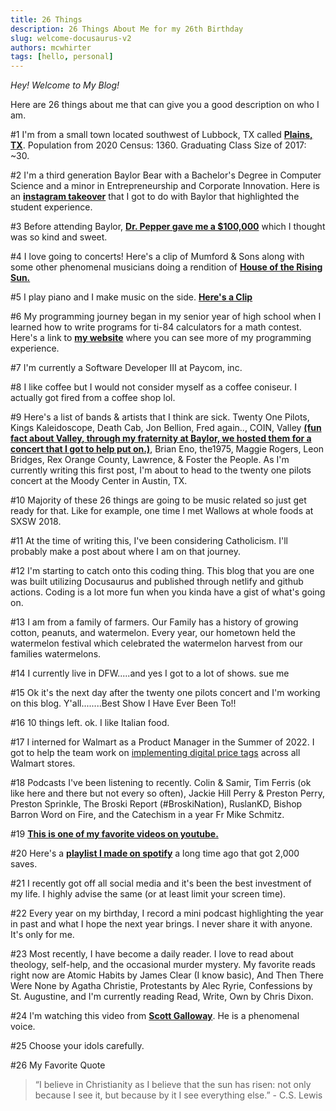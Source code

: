 ```yaml
---
title: 26 Things
description: 26 Things About Me for my 26th Birthday
slug: welcome-docusaurus-v2
authors: mcwhirter
tags: [hello, personal]
---
```


*Hey! Welcome to My Blog!*

Here are 26 things about me that can give you a good description on who I am.


<!-- truncate -->

#1 I'm from a small town located southwest of Lubbock, TX called [**Plains, TX**](https://www.google.com/maps/place/Plains,+TX+79355/@33.1896697,-102.8479257,14z/data=!3m1!4b1!4m6!3m5!1s0x86fd00933ee3d3ed:0xe2dca25fc4496a10!8m2!3d33.1887135!4d-102.8279888!16zL20vMDEwY2Rm?entry=ttu&g_ep=EgoyMDI0MDgyOC4wIKXMDSoASAFQAw%3D%3D). Population from 2020 Census: 1360. Graduating Class Size of 2017: ~30.

#2 I'm a third generation Baylor Bear with a Bachelor's Degree in Computer Science and a minor in Entrepreneurship and Corporate Innovation. Here is an [**instagram takeover**](https://www.youtube.com/watch?v=Zh0VG06SpC8) that I got to do with Baylor that highlighted the student experience.

#3 Before attending Baylor, [**Dr. Pepper gave me a $100,000**](https://www.youtube.com/watch?v=PX7Y3k6ciMA&t=1s) which I thought was so kind and sweet.

#4 I love going to concerts! Here's a clip of Mumford & Sons along with some other phenomenal musicians doing a rendition of [**House of the Rising Sun.**](https://www.youtube.com/watch?v=-FUriiG9V9U)

#5 I play piano and I make music on the side. [**Here's a Clip**](https://www.youtube.com/shorts/lCGlYMNd8Ko)

#6 My programming journey began in my senior year of high school when I learned how to write programs for ti-84 calculators for a math contest. Here's a link to [**my website**](https://www.brycemcwhirter.com) where you can see more of my programming experience.

#7 I'm currently a Software Developer III at Paycom, inc.

#8 I like coffee but I would not consider myself as a coffee coniseur. I actually got fired from a coffee shop lol.

#9 Here's a list of bands & artists that I think are sick. Twenty One Pilots, Kings Kaleidoscope, Death Cab, Jon Bellion, Fred again.., COIN, Valley [**(fun fact about Valley, through my fraternity at Baylor, we hosted them for a concert that I got to help put on.)**](https://www.youtube.com/shorts/FMIEjYHPRQ8), Brian Eno, the1975, Maggie Rogers, Leon Bridges, Rex Orange County, Lawrence, & Foster the People. As I'm currently writing this first post, I'm about to head to the twenty one pilots concert at the Moody Center in Austin, TX.

#10 Majority of these 26 things are going to be music related so just get ready for that. Like for example, one time I met Wallows at whole foods at SXSW 2018.

#11 At the time of writing this, I've been considering Catholicism. I'll probably make a post about where I am on that journey.

#12 I'm starting to catch onto this coding thing. This blog that you are one was built utilizing Docusaurus and published through netlify and github actions. Coding is a lot more fun when you kinda have a gist of what's going on.

#13 I am from a family of farmers. Our Family has a history of growing cotton, peanuts, and watermelon. Every year, our hometown held the watermelon festival which celebrated the watermelon harvest from our families watermelons.

#14 I currently live in DFW.....and yes I got to a lot of shows. sue me

#15 Ok it's the next day after the twenty one pilots concert and I'm working on this blog. Y'all........Best Show I Have Ever Been To!!

#16 10 things left. ok. I like Italian food.

#17 I interned for Walmart as a Product Manager in the Summer of 2022. I got to help the team work on [implementing digital price tags](https://corporate.walmart.com/news/2024/06/06/new-tech-better-outcomes-digital-shelf-labels-are-a-win-for-customers-and-associates) across all Walmart stores.

#18 Podcasts I've been listening to recently. Colin & Samir, Tim Ferris (ok like here and there but not every so often), Jackie Hill Perry & Preston Perry, Preston Sprinkle, The Broski Report (#BroskiNation), RuslanKD, Bishop Barron Word on Fire, and the Catechism in a year Fr Mike Schmitz.

#19 [**This is one of my favorite videos on youtube.**](https://www.youtube.com/watch?v=jG7dSXcfVqE)

#20 Here's a [**playlist I made on spotify**](https://open.spotify.com/playlist/2B8tpYi2u9FvSxgg83ItEJ) a long time ago that got 2,000 saves.

#21 I recently got off all social media and it's been the best investment of my life. I highly advise the same (or at least limit your screen time).

#22 Every year on my birthday, I record a mini podcast highlighting the year in past and what I hope the next year brings. I never share it with anyone. It's only for me.

#23 Most recently, I have become a daily reader. I love to read about theology, self-help, and the occasional murder mystery. My favorite reads right now are Atomic Habits by James Clear (I know basic), And Then There Were None by Agatha Christie, Protestants by Alec Ryrie, Confessions by St. Augustine, and I'm currently reading Read, Write, Own by Chris Dixon.

#24 I'm watching this video from [**Scott Galloway**](https://www.youtube.com/watch?v=tFk5gGbSBas&t=401s). He is a phenomenal voice.

#25 Choose your idols carefully.

#26 My Favorite Quote
>
> “I believe in Christianity as I believe that the sun has risen: not only because I see it, but because by it I see everything else.” - C.S. Lewis